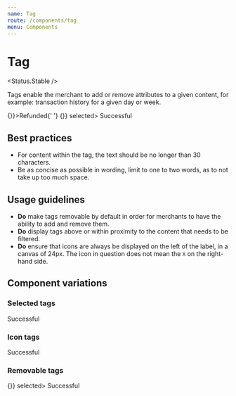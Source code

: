 ```yaml
---
name: Tag
route: /components/tag
menu: Components
---
```



# Tag

<Status.Stable />

Tags enable the merchant to add or remove attributes to a given content, for
example: transaction history for a given day or week.

<Playground>
  <Fragment>
    <Tag onRemove={() => {}}>Refunded</Tag>{' '}
    <Tag onRemove={() => {}} selected>
      Successful
    </Tag>
  </Fragment>
</Playground>

<Props of={Tag} />

## Best practices

- For content within the tag, the text should be no longer than 30 characters.
- Be as concise as possible in wording, limit to one to two words, as to not
  take up too much space.

## Usage guidelines

- **Do** make tags removable by default in order for merchants to have the
  ability to add and remove them.
- **Do** display tags above or within proximity to the content that needs to be
  filtered.
- **Do** ensure that icons are always be displayed on the left of the label, in
  a canvas of 24px. The icon in question does not mean the `X` on the
  right-hand side.

## Component variations

### Selected tags

<Playground>
  <Fragment>
    <Tag selected>Successful</Tag>
  </Fragment>
</Playground>

### Icon tags

<Playground>
  <Fragment>
    <Tag>Successful</Tag>
  </Fragment>
</Playground>

### Removable tags

<Playground>
  <Fragment>
    <Tag onRemove={() => {}} selected>
      Successful
    </Tag>
  </Fragment>
</Playground>
